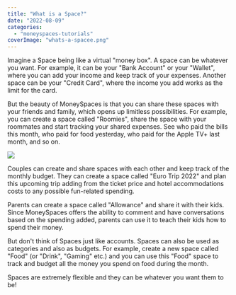 ```yaml
---
title: "What is a Space?"
date: "2022-08-09"
categories: 
  - "moneyspaces-tutorials"
coverImage: "whats-a-spacee.png"
---
```


Imagine a Space being like a virtual "money box". A space can be whatever you want. For example, it can be your "Bank Account" or your "Wallet", where you can add your income and keep track of your expenses. Another space can be your "Credit Card", where the income you add works as the limit for the card.

But the beauty of MoneySpaces is that you can share these spaces with your friends and family, which opens up limitless possibilities. For example, you can create a space called "Roomies", share the space with your roommates and start tracking your shared expenses. See who paid the bills this month, who paid for food yesterday, who paid for the Apple TV+ last month, and so on.

![](/images/blog-images/spaces-513x1024.png)

Couples can create and share spaces with each other and keep track of the monthly budget. They can create a space called "Euro Trip 2022" and plan this upcoming trip adding from the ticket price and hotel accommodations costs to any possible fun-related spending.

Parents can create a space called "Allowance" and share it with their kids. Since MoneySpaces offers the ability to comment and have conversations based on the spending added, parents can use it to teach their kids how to spend their money.

But don't think of Spaces just like accounts. Spaces can also be used as categories and also as budgets. For example, create a new space called "Food" (or "Drink", "Gaming" etc.) and you can use this "Food" space to track and budget all the money you spend on food during the month.

Spaces are extremely flexible and they can be whatever you want them to be!
